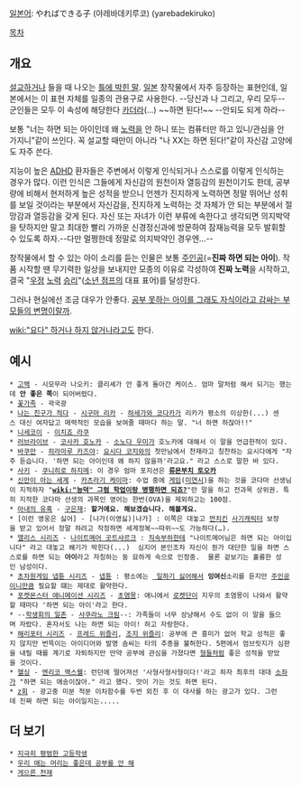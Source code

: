 [[일본어]]: やればできる子 (야레바데키루코) (yarebadekiruko)



[[목차]]

== 개요 ==
[[설교]]하거나 들을 때 나오는 [[클리셰|틀에 박힌 말]]. [[일본]] 창작물에서 자주 등장하는 표현인데, 일본에서는 이 표현 자체를 일종의 관용구로 사용한다. --당신과 나 그리고, 우리 모두-- 군인들은 모두 이 속성에 해당한다 [[카더라]](...) ~~하면 된다!~~ --안되도 되게 하라--

보통 "너는 하면 되는 아이인데 왜 [[노력]]을 안 하니 또는 컴퓨터만 하고 있니/관심을 안 가지니"같이 쓰인다. 꼭 설교할 때만이 아니라 "나 XX는 하면 된다!"같이 자신감 고양에도 자주 쓴다. 

지능이 높은 [[ADHD]] 환자들은 주변에서 이렇게 인식되거나 스스로를 이렇게 인식하는 경우가 많다. 이런 인식은 그들에게 자신감의 원천이자 열등감의 원천이기도 한데, 공부량에 비해서 현저하게 높은 성적을 받으니 언젠가 진지하게 노력하면 정말 뛰어난 성취를 보일 것이라는 부분에서 자신감을, 진지하게 노력하는 것 자체가 안 되는 부분에서 절망감과 열등감을 갖게 된다. 자신 또는 자녀가 이런 부류에 속한다고 생각되면 의지박약을 탓하지만 말고 최대한 빨리 가까운 신경정신과에 방문하여 잠재능력을 모두 발휘할 수 있도록 하자.--다만 멀쩡한데 정말로 의지박약인 경우엔...--

창작물에서 할 수 있는 아이 소리를 듣는 인물은 보통 [[주인공]](='''진짜 하면 되는 아이'''). 작품 시작할 땐 무기력한 일상을 보내지만 모종의 이유로 각성하여 '''진짜 노력'''을 시작하고, 결국 "[[우정]] [[노력]] [[승리]]"([[소년 점프]]의 대표 표어)를 달성한다.

그러나 현실에선 조금 대우가 안좋다. [[우리 애는 머리는 좋은데 공부를 안 해|공부 못하는 아이를 그래도 자식이라고 감싸는 부모들의 변명]]이랄까.

[[wiki:"요다" 하거나 하지 않거나]]라고도 한다.

== 예시 ==
 * [[고백(소설)|고백]] - 시모무라 나오키: 클리셰가 안 좋게 돌아간 케이스. 엄마 말처럼 해서 되기는 했는데 '''안 좋은 쪽'''이 되어버렸다.
 * [[꽃가족]] - 곽국광
 * [[나는 친구가 적다]] - [[시구마 리카]] - [[하세가와 코다카]]가 리카가 평소의 이상한(...) 센스 대신 여자답고 매력적인 모습을 보여줄 때마다 하는 말. "너 하면 하잖아!!"
 * [[니세코이]] - [[이치죠 라쿠]]
 * [[러브라이브]] - [[코사카 호노카]] - [[소노다 우미]]가 호노카에 대해서 이 말을 언급한적이 있다.
 * [[바쿠만]] - [[히라마루 카즈야]]: [[요시다 코지]]와의 첫만남에서 천재라고 칭찬하는 요시다에게 "자주 듣습니다. '하면 되는 아이인데 왜 하지 않을까'라고요." 라고 스스로 말한 바 있다.
 * [[사키(만화)|사키]] - [[쿠니히로 하지메]]: 이 경우 엄마 포지션은 '''[[류몬부치 토오카]]'''
 * [[신만이 아는 세계]] - [[카츠라기 케이마]]: 수업 중에 [[게임]]([[미연시]])을 하는 것을 코다마 선생님이 지적하자 "'''[[wiki:"능덕" 그럼 학업이랑 병행하면 되죠?]]'''"란 말을 하고 전과목 상위권. 특히 지적한 코다마 선생의 과목인 영어는 한번(OVA)을 제외하고는 100점.
 * [[아내의 유혹]] - [[구은재]]: '''할거에요. 해보겠습니다. 해볼게요.'''
 * [이런 영웅은 싫어] - [나가(이영싫)|나가] : 이쪽은 대놓고 [[먼치킨]] [[사기캐릭터]] 보정을 받고 있어서 정말 하려고 작정하면 세계정복~~따위~~도 가능하다(…).
 * [[앨리스 시리즈]] - [[나이트메어 곳트샤르크]] : [[그레이 링마크|직속부하]]한테 "나이트메어님은 하면 되는 아이입니다" 라고 대놓고 쐐기가 박힌다(...)  심지어 본인조차 자신이 뭔가 대단한 일을 하면 스스로를 하면 되는 '''아이'''라고 자칭하는 둥 묘하게 속으로 인정중.  물론 겉보기는 훌륭한 성인 남성이다.
 * [[초차원게임 넵튠 시리즈]] - [[넵튠(초차원게임 넵튠)|넵튠]] : 평소에는 [[게으름뱅이| 일하기 싫어해서]] '''잉여신'''소리를 듣지만 [[주인공]]이니만큼 필요할 떄는 제대로 활약한다.
 * [[포켓몬스터 애니메이션 시리즈]] - [[초염몽]]: 애니에서 [[로켓단]]이 지우의 초염몽이 나와서 활약할 때마다 '하면 되는 아이'라고 한다.
 * --[[학생회의 일존]] - [[사쿠라노 크림]]--: 가족들이 너무 상냥해서 수도 없이 이 말을 들으며 자랐다. 혼자서도 나는 하면 되는 아이! 하고 자랑한다.
 * [[해리포터 시리즈]] - [[프레드 위즐리]], [[조지 위즐리]]: 공부에 큰 흥미가 없어 학교 성적은 좋지 않지만 번뜩이는 아이디어와 발명 솜씨는 타의 추종을 불허한다. 5편에서 엄브릿지가 심판을 내릴 때를 계기로 자퇴하지만 만약 공부에 관심을 가졌다면 [[빌 위즐리|형]][[퍼시 위즐리|들]]처럼 좋은 성적을 받았을 것이다.
 * [[헬싱]] - [[엔리코 맥스웰]]: 런던에 떨어져선 '사형사형사형이다!'라고 하자 최후의 대대 [[소좌(헬싱)|소좌]]가 "하면 되는 애송이잖아." 라고 했다. 맛이 가는 것도 하면 된다.
 * [[z회]] - 광고중 미분 적분 이차함수를 두번 외친 후 이 대사를 하는 광고가 있다. 그런데 진짜 하면 되는 아이일지는.....

== 더 보기 ==
 * [[지극히 평범한 고등학생]]
 * [[우리 애는 머리는 좋은데 공부를 안 해]]
 * [[게으른 천재]]
